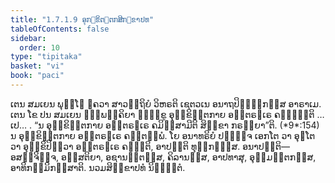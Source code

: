 ```yaml
---
title: "1.7.1.9 ອຸກ຺ຂິຕ຺ຕກສິກ຺ຂາປທ"
tableOfContents: false
sidebar:
  order: 10
type: "tipitaka"
basket: "vi"
book: "paci"
---
```



<DynamicBreadcrumb />

<Division number="584" book="paci">

<Paragraph number="1725" book="paci">
ເຕນ ສມເຍນ ພຸທ຺ໂຘ ຠຄວາ ສາວຕ຺ຖິຍໍ ວິຫຣຕິ ເຊຕວເນ ອນາຖປິຓ຺ຑິກສ຺ສ ອາຣາເມ. ເຕນ ໂຂ ປນ ສມເຍນ ຉພ຺ພຄ຺ຄິຍາ ຠິກ຺ຂູ ອຸກ຺ຂິຕ຺ຕກາຍ ອນ຺ຕຣຆເຣ ຄຈ຺ຉນ຺ຕິ …ເປ… .
</Paragraph>

<Paragraph number="1726" book="paci">
<Emphasis>“ນ ອຸກ຺ຂິຕ຺ຕກາຍ ອນ຺ຕຣຆເຣ ຄມິສ຺ສາມີຕິ ສິກ຺ຂາ ກຣຓີຍາ”</Emphasis>ຕິ. (*9*:<Emphasis>154</Emphasis>)
</Paragraph>

<Paragraph number="1727" book="paci">
ນ ອຸກ຺ຂິຕ຺ຕກາຍ ອນ຺ຕຣຆເຣ ຄນ຺ຕພ຺ພໍ. ໂຍ ອນາທຣິຍໍ ປຏິຈ຺ຈ ເອກໂຕ ວາ ອຸຠໂຕ ວາ ອຸກ຺ຂິປິຕ຺ວາ ອນ຺ຕຣຆເຣ ຄຈ຺ຉຕິ, ອາປຕ຺ຕິ ທຸກ຺ກຏສ຺ສ.
</Paragraph>

<Paragraph number="1728" book="paci">
ອນາປຕ຺ຕິ—  ອສຎ຺ຈິຈ຺ຈ, ອສ຺ສຕິຍາ, ອຊານນ຺ຕສ຺ສ, ຄິລານສ຺ສ, ອາປທາສຸ, ອຸມ຺ມຕ຺ຕກສ຺ສ, ອາທິກມ຺ມິກສ຺ສາຕິ.

</Paragraph>
</Division>

<Paragraph number="1729" type="center" book="paci">
ນວມສິກ຺ຂາປທໍ ນິຏ຺ຐິຕໍ.
</Paragraph>